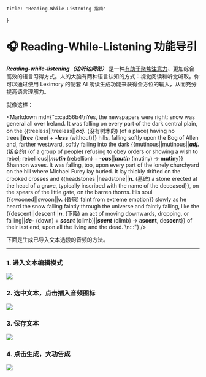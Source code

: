 
    title: 'Reading-While-Listening 指南'
}

# 🎧 Reading-While-Listening 功能导引

***Reading-while-listening（边听边阅览）*** 是一种[有助于聚焦注意力](https://www.teachingenglish.org.uk/publications/case-studies-insights-and-research/l2-reading-and-reading-while-listening-multimodal)、更加综合高效的语言习得方式。人的大脑有两种语言认知的方式：视觉阅读和听觉听取。你可以通过使用 Leximory 的配套 AI 朗读生成功能来获得全方位的输入，从而充分提高语言理解力。

就像这样：

<Markdown md={":::cad56b4\nYes, the newspapers were right: snow was general all over Ireland. It was falling on every part of the dark central plain, on the {{treeless||treeless||***adj.*** (没有树木的) (of a place) having no trees||***tree*** (tree) + ***-less*** (without)}} hills, falling softly upon the Bog of Allen and, farther westward, softly falling into the dark {{mutinous||mutinous||***adj.*** (叛变的) (of a group of people) refusing to obey orders or showing a wish to rebel; rebellious||***mutin*** (rebellion) + ***-ous***||***mutin*** (mutiny) →  **mutin**y}} Shannon waves. It was falling, too, upon every part of the lonely churchyard on the hill where Michael Furey lay buried. It lay thickly drifted on the crooked crosses and {{headstones||headstone||***n.*** (墓碑) a stone erected at the head of a grave, typically inscribed with the name of the deceased}}, on the spears of the little gate, on the barren thorns. His soul {{swooned||swoon||***v.*** (昏厥) faint from extreme emotion}} slowly as he heard the snow falling faintly through the universe and faintly falling, like the {{descent||descent||***n.*** (下降) an act of moving downwards, dropping, or falling||***de-*** (down) + ***scent*** (climb)||***scent*** (climb) →  a**scent**, de**scent**}} of their last end, upon all the living and the dead. \n:::"} />

下面是生成已导入文本选段的音频的方法。

---

### 1. 进入文本编辑模式

![](/reading-while-listening/1.webp)

### 2. 选中文本，点击插入音频图标

![](/reading-while-listening/2.webp)

### 3. 保存文本

![](/reading-while-listening/3.webp)

### 4. 点击生成，大功告成

![](/reading-while-listening/4.webp)
